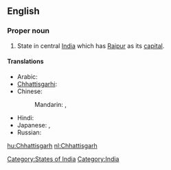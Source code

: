 ==English==
{{wikipedia}}

===Proper noun===
{{en-proper noun}}

# State in central [[India]] which has [[Raipur]] as its [[capital]].

====Translations====
{{trans-top|Chhattisgarh}}
* Arabic: {{t|ar|تشاتيسغار|m|tr=tshatisghaar}}
* [[Chhattisgarhi]]: {{tø|hne|छत्तीसगढ़}}
* Chinese:
*: Mandarin: {{t|cmn|恰蒂斯加爾邦|sc=Hani}},  {{t|cmn|恰蒂斯加尔邦|tr=Qiàdìsījiā'ěr-bāng|sc=Hani}}
{{trans-mid}}
* Hindi: {{t|hi|छत्तीसगढ़|tr=chattīsgaṛh|xs=Hindi}}
* Japanese: {{t|ja|チャッティースガル州|tr=Chattīsugaru-shū}},  {{t|ja|チャッティースガル|tr=Chattīsugaru}}
* Russian: {{t|ru|Чхаттисгарх|m|tr=Čxattisgárx}}
{{trans-bottom}}


[[Category:States of India]]
[[Category:India]]

[[hu:Chhattisgarh]]
[[nl:Chhattisgarh]]